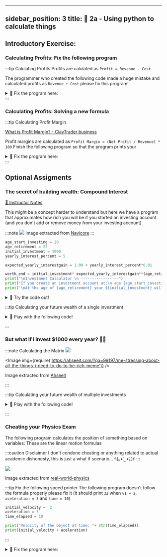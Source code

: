 
---
sidebar_position: 3
title: 💯 2a - Using python to calculate things
---



## Introductory Exercise: 

### Calculating Profits: Fix the following program

:::tip Calulating Profits
Profits are calulated as `Profit = Revenue - Cost`

The programmer who created the following code made a huge mistake and calculated profits as `Revenue + Cost` please fix this program!
<details>
<summary>
 🔨 Fix the program here:
</summary>
<iframe src="https://trinket.io/embed/python/a4f88da201" width="100%" height="600" frameborder="0" marginwidth="0" marginheight="0" allowfullscreen></iframe>

</details>
:::

### Calculating Profits: Solving a new formula

:::tip Calculating Profit Margin

[What is Profit Margin? - ClayTrader business](https://www.youtube.com/watch?v=pgmtxQNKe9Q&ab_channel=ClayTrader)

Profit margins are calculated as `Profit Margin = (Net Profit / Revenue) * 100`
Finish the following program so that the program prints your

<details>
<summary>
 🔨 Fix the program here:
</summary>
<iframe src="https://trinket.io/embed/python/d03bc0e07a" width="100%" height="600" frameborder="0" marginwidth="0" marginheight="0" allowfullscreen></iframe>

</details>
:::



## Optional Assigments

### The secret of building wealth: Compound Interest

[👀 Instructor Notes](https://docs.google.com/spreadsheets/d/1iH3owGRNLaSoqhlSNBmb-jZLjisvXfteBHbfO44xj34/edit#gid=1342840897)

This might be a concept harder to understand but here we have a program that approximates how rich you will be if you started an investing account (and you  don't add or remove money from your investing account)

:::note 
![](2022-05-06-09-21-19.png)
Image extracted from [Navicore](https://navicoresolutions.org/understanding-compound-interest/)
:::


```python
age_start_investing = 20
age_retirement = 22
initial_investment = 1000
yearly_interest_percent = 5

expected_yearly_interestgain = 1.00 + yearly_interest_percent*0.01

worth_end = initial_investment* expected_yearly_interestgain**(age_retirement - age_start_investing)
print("\nInvestment Calculator \n -----------------")
print("If you create an investment account at:\n age {age_start_investing} with an yearly interest rate of {yearly_interest_percent} percent ".format(age_start_investing=age_start_investing, yearly_interest_percent=yearly_interest_percent))
print('\nAt the age of {age_retirement} your ${initial_investment} will become: {worth_end}'.format(age_retirement=age_retirement, initial_investment = initial_investment, worth_end= worth_end))
```
<details>
<summary>
🧪 Try the code out! 
</summary>

<iframe src="https://trinket.io/embed/python/c8557f8656" width="100%" height="600" frameborder="0" marginwidth="0" marginheight="0" allowfullscreen></iframe>


</details>


:::tip Calculating your future wealth of a single investment
<details>
<summary>
🧪 Play with the following code!
</summary>


Play around with the next python code
- Try changing the age you start investing (e.g. from 18 to 20)
- Try changing your initial investment (e.g. from 1000 to 2000)
- Try Changing the interest_rate (e.g. from 8 % yearly to 12%)


<iframe src="https://trinket.io/embed/python/b66cc4b608" width="100%" height="600" frameborder="0" marginwidth="0" marginheight="0" allowfullscreen></iframe>
</details>

:::


### But what if I invest $1000 every year? 🙋‍♂️
:::note Calculating the Matrix
![](../../static/img/2022-05-08-11-23-49.png)

<Image img={require('https://ahseeit.com/?qa=99197/me-stressing-about-all-the-things-i-need-to-do-to-be-rich-meme')} />

Image extracted from [Ahseeit](https://ahseeit.com/?qa=99197/me-stressing-about-all-the-things-i-need-to-do-to-be-rich-meme)

:::

:::tip Calculating your future wealth of multiple investments
<details>
<summary>
🧪 Play with the following code!
</summary>


Play around with the next python code
- Try changing the age you start investing (e.g. from 18 to 20)
- Try changing your initial investment (e.g. from 1000 to 2000)
- Try Changing the interest_rate (e.g. from 8 % yearly to 12%)


<iframe src="https://trinket.io/embed/python/e0fb1b318c" width="100%" height="600" frameborder="0" marginwidth="0" marginheight="0" allowfullscreen></iframe>
</details>

:::


### Cheating your Physics Exam
The following program calculates the position of something based on variables:
These are the linear motion formulas


:::caution Disclaimer
I don't condone cheating or anything related to actual academic dishonesty, this
is just a what if scenario... 	٩(｡•́‿•̀｡)۶
:::


<!-- ![](../../static/img/2022-05-04-02-16-59.png) -->
![](../../static/img/2022-05-04-02-48-50.png)

Image extracted from [real-world-physics](https://www.real-world-physics-problems.com/rectilinear-motion.html)


:::tip Fix the following speed printer
The following program doesn't follow the formula properly please fix it (it should print `32` when `v1 = 2`, `aceleration = 3` and `time = 10`)
```python
initial_velocity =  2
aceleration = 3
time_elapsed = 10

print("Velocity of the object at time: "+ str(time_elapsed))
print(initial_velocity + aceleration)
```
:::

<details>
<summary>
 🔨 Fix the program here:
</summary>
<iframe src="https://trinket.io/embed/python/0cf1c4e60d" width="100%" height="600" frameborder="0" marginwidth="0" marginheight="0" allowfullscreen></iframe>

</details>





